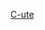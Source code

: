 {{Navbox Musical artist
| name  = ℃-ute
| title = [[℃-ute|<span style="color:#FFF;">℃-ute</span>]]
| background = #33CCFF
| groupstyle = background:#89CFF0
| group1 = 成員
| list1 = '''[[矢島舞美]]（隊長）''' - '''[[中島早貴]]''' - '''[[鈴木愛理]]''' - '''[[岡井千聖]]''' - '''[[萩原舞 (歌手)|萩原舞]]'''
| group2 = 前成員
| list2 = [[村上愛]] - [[有原栞菜]] - [[梅田繪理香]]
| group3 =專輯<br />收錄單曲
| list3=
{{Navbox|child
| group1 = '''[[Cutie Queen VOL.1]]'''
| list1 = [[全新牛仔褲]]（獨立製作） - [[立刻 擁抱我]]（獨立製作） - [[用大大的愛寵愛我]]（獨立製作） - [[簡單啦（Z）]]（獨立製作）

| group2 = '''[[3rd～LOVE Escalation!～]]'''
| list2 = [[櫻花乍現]] - [[流轉的戀愛季節]] - [[都會女孩　純情]] - [[LALALA　幸福之歌]]

| group3 = '''[[④憧憬的 My STAR]]'''
| list3 = [[淚的顏色]] - [[江戶手毬歌Ⅱ]] - [[FOREVER LOVE]]

| group4 = '''[[SHOCKING 5]]'''
| list4 = [[Bye Bye Bye!]] - [[捎來夏日問候]] - [[EVERYDAY 超絕讚!!]] - [[SHOCK!]]

| group5 = '''[[超WONDERFUL!⑥]]'''
| list5 = [[Campus Life ～生於世上真好～]] - [[爆音Dance!]] - [[想見你的寂寞聖誕節]] - [[Kiss me 我愛你]]

| group6 = '''[[第七章「太美了真抱歉」]] '''
| list6 = [[桃色Sparkling]] - [[世界上最HAPPY的女孩]] - [[櫻花綻放於酸甜春季]]

| group7 = '''[[②℃-ute神聖的精選輯]]'''
| list7 = [[你騎自行車 我坐火車回家]]

| group8 = '''[[⑧ Queen of J-POP]]'''
| list8 = [[想見 想見 想見你]] - [[這條街]] - [[Crazy 完美的大人]] - [[悲傷的降雨 / 亞當和夏娃的困境]]

| group9 = '''[[℃maj9]]'''
| list9 = [[獨自在城市裡生活 / 愛情是更嶄新的]] - [[以心中的吶喊而寫的一首歌 / Love take it all]] - [[The Power / 悲傷的天堂 (Single Version)]] - [[I miss you / THE FUTURE]] - [[The Middle Management ～女性中層管理者～ / 执着人生 / 下個角落轉彎]]

| group10 = '''[[℃OMPLETE SINGLE COLLECTION]]'''
| list10 = [[謝謝 ～無限的吶喊～ / 引起暴風雨的Exciting Fight!]] - [[為何 人們會抗爭? / Summer Wind / 人生的STEP!]] - [[夢幻高潮 / 愛情就像靜電 / Singing ～就像那時候～]] - [[To Tomorrow / 最後的咆哮 / The Curtain Rises]]
}}
| group4 = 專輯
| list4 = [[Cutie Queen VOL.1]] - [[3rd～LOVE Escalation!～]] - [[④憧憬的 My STAR]] - [[SHOCKING 5]] - [[超WONDERFUL!⑥]] - [[第七章「太美了真抱歉」]] - [[⑧ Queen of J-POP]] - [[℃maj9]]
| group5 = 精選專輯
| list5 = [[我們是℃-ute! 所有單曲大集合囉!①]] - [[②℃-ute神聖的精選輯]] - [[℃OMPLETE SINGLE COLLECTION]]
| group6 = 迷你專輯
| list6 = [[②mini ～生存的力量～]]
| group7 = DVD
| list7 = [[Cutie Circuit 2006 Final in YOMIURI LAND EAST LIVE ～9月10日是℃-ute之日～|1]] - [[℃-ute出道單獨演唱會2007春 ～要開始喲! Cutie Show～|2]] - [[℃-ute Concert Tour 2007春 ～金黃色的初次約會～|3]] - [[℃-ute Cutie Circuit 2007 ～MAGICAL CUTIE TOUR & 9月10日是℃-ute之日～|4]] - [[℃-ute Concert Tour 2007秋 ～放課後的Essence～|5]] - [[℃-ute Cutie Circuit 2008 ～LOVE Escalation!～|6]] - [[Berryz工房 & ℃-ute Nakayoshi Battle Concert Tour 2008春 ～Berryz假面 vs. Cutie連者～|7]] - [[℃-ute Concert Tour 2008夏 ～忘我夏日～|8]] - [[℃-ute Cutie Circuit 2008 ～9月10日是℃-ute之日～|9]] - [[℃-ute Cutie Circuit 2008 ～9月10日是℃-ute之日～|10]] - [[℃-ute Cutie Circuit 2009 ～9月10日是℃-ute之日～|11]] - [[℃-ute Concert Tour 2009夏秋 ～Cutie JUMP!～|12]] - [[℃-ute Cutie Circuit 2009 ～five～|13]] - [[℃-ute Concert Tour 2010春 ～SHOCKING Live～|14]] - [[℃-ute Cutie Circuit 2010 ～9月10日是℃-ute之日～|15]] - [[℃-ute Concert Tour 2010夏秋 ～Dance Special!! 「超占イト!!」～|16]] - [[℃-ute & S/mileage Premium Live 2011春 ～℃ & S 聯合大作戰～|17]] - [[℃-ute Concert Tour 2011春 『超！超WONDERFUL tour』 |18]] - [[℃-ute Cutie Circuit 2011 ～9月10日是℃-ute之日～|19]] - [[Berryz工房 & ℃-ute 聯合Concert Tour秋 -Berikyuu島-|20]] - [[℃-ute Concert Tour 2012春夏 ～太美了真抱歉～|21]] - [[℃-ute Cutie Circuit 2012 ～9月10日是℃-ute之日～|22]] - [[℃-ute Concert Tour 2012～2013冬 ～神聖的五芒星～|23]] - [[℃-ute Concert Tour 2013春 ～Treasure Box～|24]] - [[℃-ute 武道館 Concert 2013 『Queen of J-POP ～走過風雨的女戰士～』|25]] - [[℃-ute Cutie Circuit ～First Trip to Taipei～|26]] - [[℃-ute Concert Tour 2014春 ～℃-ute之本音～|27]] - [[℃-ute (910) 之日 Special Concert 2014 Thank you Berikyu! in 日本武道館［前編］|28]] - [[℃-ute Concert Tour 2014秋 ～Monster～|29]] - [[9→10 (℃-ute) 周年記念 ℃-ute Concert Tour 2015春 ～The Future Departure～|30]] - [[℃-ute Concert Tour 2015秋 ～℃an't STOP!!～|31]]
| group8 = 其他
| list8 = {{Navbox|child
| group1 = '''Mobekimasu'''
| list1 = [[不醜陋的哲學]]

| group2 = '''Bekimasu'''
| list2  = [[別認輸 Wasshoi!]]

| group3 = '''[[Berryz工房]]×[[℃-ute]]'''
| list3  = [[櫻花綻放於酸甜春季]] - [[超HAPPY SONG]]

| group4 = ''' '''
| list4  = [[超越! 樂天金鷹]]
}}
| group9 = 相關項目
| list9 = [[Hello! Project]] - [[Hello! Project Kids]] - [[Berryz工房]] - [[Buono!]]
}}
<noinclude>
[[Category:日本歌手模板|C-ute]]
[[Category:℃-ute| ]]
[[Category:℃-ute歌曲| ]]
[[Category:℃-ute專輯| ]]
</noinclude>